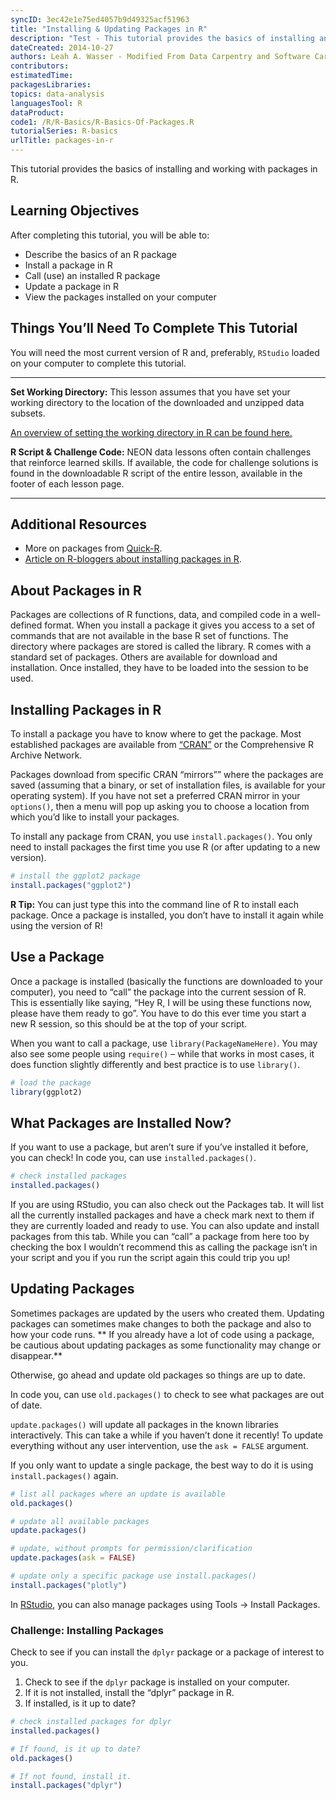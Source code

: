 ```yaml
---
syncID: 3ec42e1e75ed4057b9d49325acf51963
title: "Installing & Updating Packages in R"
description: "Test - This tutorial provides the basics of installing and working with packages in R."
dateCreated: 2014-10-27
authors: Leah A. Wasser - Modified From Data Carpentry and Software Carpentry
contributors:
estimatedTime:
packagesLibraries:
topics: data-analysis
languagesTool: R
dataProduct:
code1: /R/R-Basics/R-Basics-Of-Packages.R
tutorialSeries: R-basics
urlTitle: packages-in-r
---
```


This tutorial provides the basics of installing and working with packages in R.

<div id="ds-objectives" markdown="1">

## Learning Objectives
After completing this tutorial, you will be able to:

* Describe the basics of an R package
* Install a package in R
* Call (use) an installed R package
* Update a package in R
* View the packages installed on your computer

## Things You’ll Need To Complete This Tutorial
You will need the most current version of R and, preferably, `RStudio` loaded
on your computer to complete this tutorial.


****

**Set Working Directory:** This lesson assumes that you have set your working
directory to the location of the downloaded and unzipped data subsets.

<a href="https://www.neonscience.org/set-working-directory-r" target="_blank"> An overview
of setting the working directory in R can be found here.</a>

**R Script & Challenge Code:** NEON data lessons often contain challenges that reinforce
learned skills. If available, the code for challenge solutions is found in the
downloadable R script of the entire lesson, available in the footer of each lesson page.

***

## Additional Resources

* More on packages from <a href="http://www.statmethods.net/interface/packages.html" target="_blank">Quick-R</a>.
* <a href="http://www.r-bloggers.com/installing-r-packages/" target="_blank">Article on R-bloggers about installing packages in R</a>.


</div>

## About Packages in R

Packages are collections of R functions, data, and compiled code in a
well-defined format. When you install a package it gives you access to a set
of commands that are not available in the base R set of functions. The directory
where packages are stored is called the library. R comes with a standard set of
packages. Others are available for download and installation. Once installed,
they have to be loaded into the session to be used.

## Installing Packages in R
To install a package you have to know where to get the package.  Most established
packages are available from
<a href="http://cran.r-project.org/" target="_blank">"CRAN"</a> or the Comprehensive
R Archive Network.

Packages download from specific CRAN "mirrors"" where the packages are saved
(assuming that a binary, or set of installation files, is available for your
operating system). If you have not set a preferred CRAN mirror in your
`options()`, then a menu will pop up asking you to choose a location from which
you'd like to install your packages.

To install any package from CRAN, you use `install.packages()`.  You only need to
install packages the first time you use R (or after updating to a new version).

``` r
# install the ggplot2 package
install.packages("ggplot2")
```

<div id="ds-dataTip" markdown="1">
<i class="fa fa-star"></i>**R Tip:** You can just type this into the command
line of R to install each package. Once a package is installed, you don't have
to install it again while using the version of R!
</div>


## Use a Package

Once a package is installed (basically the functions are downloaded to your
computer), you need to "call" the package into the current session of R.  This
is essentially like saying, "Hey R, I will be using these functions now, please
have them ready to go".  You have to do this ever time you start a new R session,
so this should be at the top of your script.

When you want to call a package, use `library(PackageNameHere)`. You may also
see some people using `require()` -- while that works in most cases, it does
function slightly differently and best practice is to use `library()`.

``` r
# load the package
library(ggplot2)
```

## What Packages are Installed Now?

If you want to use a package, but aren't sure if you've installed it before,
you can check! In code you, can use `installed.packages()`.

``` r

# check installed packages
installed.packages()
```

If you are using RStudio, you can also check out the Packages tab. It will list
all the currently installed packages and have a check mark next to them if they
are currently loaded and ready to use. You can also update and install packages
from this tab.  While you can "call" a package from here too by checking the box
I wouldn't recommend this as calling the package isn't in your script and you
if you run the script again this could trip you up!

## Updating Packages

Sometimes packages are updated by the users who created them. Updating packages
can sometimes make changes to both the package and also to how your code runs.
** If you already have a lot of code using a package, be cautious about updating
packages as some functionality may change or disappear.**

Otherwise, go ahead and update old packages so things are up to date.

In code you, can use `old.packages()` to check to see what packages are out of
date.

`update.packages()` will update all packages in the known libraries
interactively. This can take a while if you haven't done it recently! To update
everything without any user intervention, use the `ask = FALSE` argument.

If you only want to update a single package, the best way to do it is using
`install.packages()` again.

``` r

# list all packages where an update is available
old.packages()

# update all available packages
update.packages()

# update, without prompts for permission/clarification
update.packages(ask = FALSE)

# update only a specific package use install.packages()
install.packages("plotly")

```

In <a href="http://www.rstudio.com/" target="_blank">RStudio</a>, you can also
manage packages using Tools -> Install Packages.

<div id="ds-challenge" markdown="1">

### Challenge: Installing Packages

Check to see if you can install the `dplyr` package or a package of interest to
you.

1. Check to see if the `dplyr` package is installed on your computer.
1. If it is not installed, install the "dplyr" package in R.
1. If installed, is it up to date?

</div>

``` r

# check installed packages for dplyr
installed.packages()

# If found, is it up to date?
old.packages()

# If not found, install it.
install.packages("dplyr")

```


